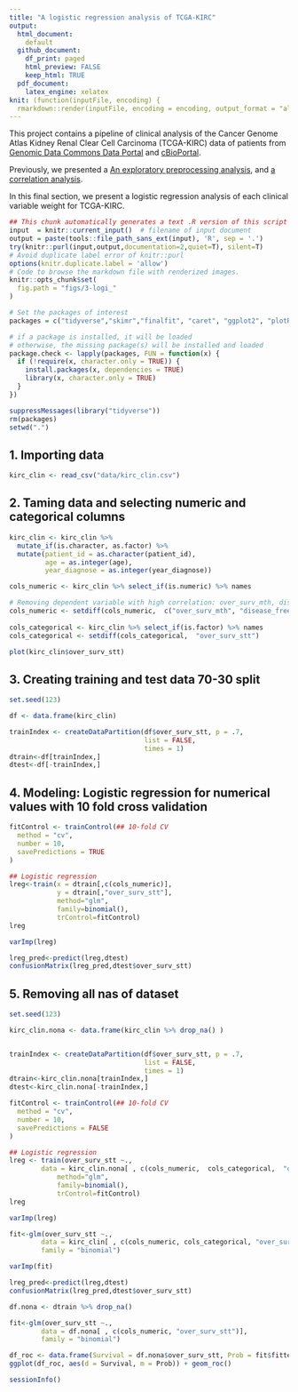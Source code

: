 ```yaml
---
title: "A logistic regression analysis of TCGA-KIRC"
output: 
  html_document: 
    default
  github_document: 
    df_print: paged
    html_preview: FALSE
    keep_html: TRUE
  pdf_document:
    latex_engine: xelatex
knit: (function(inputFile, encoding) {
  rmarkdown::render(inputFile, encoding = encoding, output_format = "all") })    
---
```


This project contains a pipeline of clinical analysis of the Cancer Genome Atlas Kidney Renal Clear Cell Carcinoma (TCGA-KIRC) data of patients from [Genomic Data Commons Data Portal](https://portal.gdc.cancer.gov/exploration?filters=%7B%22op%22%3A%22and%22%2C%22content%22%3A%5B%7B%22op%22%3A%22in%22%2C%22content%22%3A%7B%22field%22%3A%22cases.project.project_id%22%2C%22value%22%3A%5B%22TCGA-KIRC%22%5D%7D%7D%5D%7D) and [cBioPortal](https://www.cbioportal.org/study/summary?id=kirp_tcga).

Previously, we presented a [An exploratory preprocessing analysis](1.preprocessing.md), and [a correlation analysis](2.correlation.md).

In this final section, we present a logistic regression analysis of each clinical variable weight for TCGA-KIRC.

```r
## This chunk automatically generates a text .R version of this script when running within knitr.
input  = knitr::current_input()  # filename of input document
output = paste(tools::file_path_sans_ext(input), 'R', sep = '.')
try(knitr::purl(input,output,documentation=2,quiet=T), silent=T)
# Avoid duplicate label error of knitr::purl
options(knitr.duplicate.label = 'allow')
# Code to browse the markdown file with renderized images.
knitr::opts_chunk$set(
  fig.path = "figs/3-logi_"
)
```


```r
# Set the packages of interest
packages = c("tidyverse","skimr","finalfit", "caret", "ggplot2", "plotROC",  "gapminder", "ggstatsplot")

# if a package is installed, it will be loaded
# otherwise, the missing package(s) will be installed and loaded
package.check <- lapply(packages, FUN = function(x) {
  if (!require(x, character.only = TRUE)) {
    install.packages(x, dependencies = TRUE)
    library(x, character.only = TRUE)
  }
})

suppressMessages(library("tidyverse"))
rm(packages)
setwd(".")
```


## 1. Importing data

```r

kirc_clin <- read_csv("data/kirc_clin.csv")

```



## 2. Taming data and selecting numeric and categorical columns

```r
kirc_clin <- kirc_clin %>%
  mutate_if(is.character, as.factor) %>%
  mutate(patient_id = as.character(patient_id),
         age = as.integer(age),
         year_diagnose = as.integer(year_diagnose))

cols_numeric <- kirc_clin %>% select_if(is.numeric) %>% names

# Removing dependent variable with high correlation: over_surv_mth, disease_free_mth and year_diagnose
cols_numeric <- setdiff(cols_numeric,  c("over_surv_mth", "disease_free_mth"))
 
cols_categorical <- kirc_clin %>% select_if(is.factor) %>% names
cols_categorical <- setdiff(cols_categorical,  "over_surv_stt") 
```



```r
plot(kirc_clin$over_surv_stt)
```

## 3. Creating training and test data 70-30 split

```r
set.seed(123)

df <- data.frame(kirc_clin)

trainIndex <- createDataPartition(df$over_surv_stt, p = .7, 
                                  list = FALSE, 
                                  times = 1)
dtrain<-df[trainIndex,]
dtest<-df[-trainIndex,]
```


## 4. Modeling: Logistic regression for numerical values with 10 fold cross validation

```r
fitControl <- trainControl(## 10-fold CV
  method = "cv",
  number = 10,
  savePredictions = TRUE
)

## Logistic regression
lreg<-train(x = dtrain[,c(cols_numeric)],
            y = dtrain[,"over_surv_stt"], 
            method="glm",
            family=binomial(),
            trControl=fitControl)
lreg
```
```r
varImp(lreg)
```


```r
lreg_pred<-predict(lreg,dtest)
confusionMatrix(lreg_pred,dtest$over_surv_stt)
```

## 5. Removing all nas of dataset

```r

set.seed(123)

kirc_clin.nona <- data.frame(kirc_clin %>% drop_na() )


trainIndex <- createDataPartition(df$over_surv_stt, p = .7, 
                                  list = FALSE, 
                                  times = 1)
dtrain<-kirc_clin.nona[trainIndex,]
dtest<-kirc_clin.nona[-trainIndex,]
```

```r
fitControl <- trainControl(## 10-fold CV
  method = "cv",
  number = 10,
  savePredictions = FALSE
)

## Logistic regression
lreg <- train(over_surv_stt ~.,
        data = kirc_clin.nona[ , c(cols_numeric,  cols_categorical,  "over_surv_stt")],
            method="glm",
            family=binomial(),
            trControl=fitControl)
lreg
```

```r
varImp(lreg)
```

```r
fit<-glm(over_surv_stt ~.,
        data = kirc_clin[ , c(cols_numeric, cols_categorical, "over_surv_stt")],
        family = "binomial")

varImp(fit)

```


```r
lreg_pred<-predict(lreg,dtest)
confusionMatrix(lreg_pred,dtest$over_surv_stt)
```

```r
df.nona <- dtrain %>% drop_na()

fit<-glm(over_surv_stt ~.,
        data = df.nona[ , c(cols_numeric, "over_surv_stt")],
        family = "binomial")

df_roc <- data.frame(Survival = df.nona$over_surv_stt, Prob = fit$fitted.values)
ggplot(df_roc, aes(d = Survival, m = Prob)) + geom_roc()
```


<!-- # Regression plots with finalfit -->

<!-- ```{r} -->

<!-- explanatory = c(cols_numeric, cols_categorical) -->
<!-- dependent = 'over_surv_stt' -->

<!-- kirc_clin %>% -->
<!--   or_plot(dependent, explanatory) -->

<!-- ``` -->

<!-- ```{r} -->
<!-- explanatory = c(cols_numeric, cols_categorical) -->
<!-- dependent = 'over_surv_stt' -->

<!-- kirc_clin.nona %>% -->
<!--   or_plot(dependent, explanatory) -->
<!-- ``` -->


<!-- ```{r} -->



<!-- mod <- stats::lm(formula = over_surv_stt ~ ., data = kirc_clin[ , c(cols_numeric, "over_surv_stt")]) -->

<!-- # plot -->
<!-- ggstatsplot::ggcoefstats(mod) -->

<!-- ``` -->


<!-- ```{r} -->

<!-- fit<-glm(over_surv_stt ~., -->
<!--         data = kirc_clin[ , c(cols_numeric, "over_surv_stt")], -->
<!--         family = "binomial") -->

<!-- ggstatsplot::ggcoefstats( -->
<!--   x = fit, -->
<!--   #point.args = list(color = "red", size = 3, shape = 15), -->
<!--   #vline.args = list(size = 1, color = "#CC79A7", linetype = "dotdash"), -->
<!--   #stats.label.color = c("#0072B2", "#D55E00", "darkgreen"), -->
<!--   title = "Regression model", -->
<!--   #ggtheme = hrbrthemes::theme_ipsum_ps(), -->
<!--   #ggstatsplot.layer = FALSE -->
<!-- ) #+ # note the order in which the labels are entered -->
<!--   #ggplot2::scale_y_discrete(labels = c("DECEASED", "LIVING")) + -->
<!--   #ggplot2::labs(x = "regression coefficient", y = NULL) -->

<!-- ``` -->

<!-- ```{r} -->
<!-- dependent_os = "Surv(over_surv_mth, over_surv_stt)" -->
<!-- explanatory = c("tumor_stg") -->

<!-- kirc_clin %>%  -->
<!--     surv_plot(kirc_clin.nona, explanatory, pval = TRUE) -->
<!-- #> Warning: Vectorized input to `element_text()` is not officially supported. -->
<!-- #> Results may be unexpected or may change in future versions of ggplot2. -->
<!-- ``` -->


```r
sessionInfo()
```

